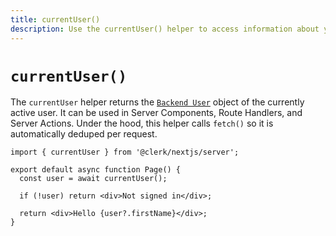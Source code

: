 ```yaml
---
title: currentUser()
description: Use the currentUser() helper to access information about your user inside of your Server Components, Route Handlers, and Server Actions.
---
```


# `currentUser()`

The `currentUser` helper returns the [`Backend User`](/docs/references/backend/types/backend-user) object of the currently active user. It can be used in Server Components, Route Handlers, and Server Actions. Under the hood, this helper calls `fetch()` so it is automatically deduped per request.

```tsx filename="app/page.tsx"
import { currentUser } from '@clerk/nextjs/server';

export default async function Page() {
  const user = await currentUser();

  if (!user) return <div>Not signed in</div>;

  return <div>Hello {user?.firstName}</div>;
}
```
